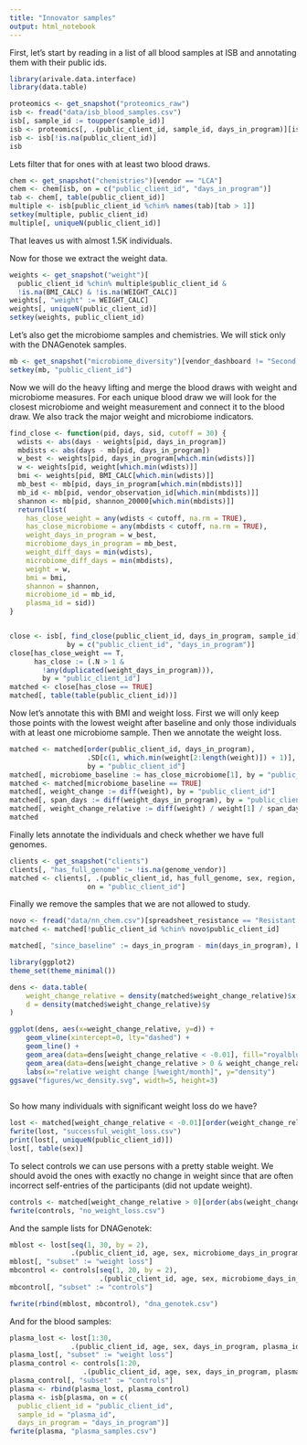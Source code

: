 ```yaml
---
title: "Innovator samples"
output: html_notebook
---
```


First, let's start by reading in a list of all blood samples at ISB and annotating them with their
public ids.

```r
library(arivale.data.interface)
library(data.table)

proteomics <- get_snapshot("proteomics_raw")
isb <- fread("data/isb_blood_samples.csv")
isb[, sample_id := toupper(sample_id)]
isb <- proteomics[, .(public_client_id, sample_id, days_in_program)][isb, on = "sample_id"]
isb <- isb[!is.na(public_client_id)]
isb
```

Lets filter that for ones with at least two blood draws.

```r
chem <- get_snapshot("chemistries")[vendor == "LCA"]
chem <- chem[isb, on = c("public_client_id", "days_in_program")]
tab <- chem[, table(public_client_id)]
multiple <- isb[public_client_id %chin% names(tab)[tab > 1]]
setkey(multiple, public_client_id)
multiple[, uniqueN(public_client_id)]
```

That leaves us with almost 1.5K individuals.

Now for those we extract the weight data.

```r
weights <- get_snapshot("weight")[
  public_client_id %chin% multiple$public_client_id &
  !is.na(BMI_CALC) & !is.na(WEIGHT_CALC)]
weights[, "weight" := WEIGHT_CALC]
weights[, uniqueN(public_client_id)]
setkey(weights, public_client_id)
```

Let's also get the microbiome samples and chemistries. We will stick only with the DNAGenotek samples.

```r
mb <- get_snapshot("microbiome_diversity")[vendor_dashboard != "Second Genome"]
setkey(mb, "public_client_id")
```

Now we will do the heavy lifting and merge the blood draws with weight and microbiome measures. For each unique
blood draw we will look for the closest microbiome and weight measurement and connect it to the blood draw.
We also track the major weight and microbiome indicators.

```r
find_close <- function(pid, days, sid, cutoff = 30) {
  wdists <- abs(days - weights[pid, days_in_program])
  mbdists <- abs(days - mb[pid, days_in_program])
  w_best <- weights[pid, days_in_program[which.min(wdists)]]
  w <- weights[pid, weight[which.min(wdists)]]
  bmi <- weights[pid, BMI_CALC[which.min(wdists)]]
  mb_best <- mb[pid, days_in_program[which.min(mbdists)]]
  mb_id <- mb[pid, vendor_observation_id[which.min(mbdists)]]
  shannon <- mb[pid, shannon_20000[which.min(mbdists)]]
  return(list(
    has_close_weight = any(wdists < cutoff, na.rm = TRUE),
    has_close_microbiome = any(mbdists < cutoff, na.rm = TRUE),
    weight_days_in_program = w_best,
    microbiome_days_in_program = mb_best,
    weight_diff_days = min(wdists),
    microbiome_diff_days = min(mbdists),
    weight = w,
    bmi = bmi,
    shannon = shannon,
    microbiome_id = mb_id,
    plasma_id = sid))
}


close <- isb[, find_close(public_client_id, days_in_program, sample_id), 
              by = c("public_client_id", "days_in_program")]
close[has_close_weight == T, 
      has_close := (.N > 1 &
        !any(duplicated(weight_days_in_program))), 
        by = "public_client_id"]
matched <- close[has_close == TRUE]
matched[, table(table(public_client_id))]
```



Now let's annotate this with BMI and weight loss. First we will only keep those points with the lowest weight after
baseline and only those individuals with at least one microbiome sample. Then we annotate the weight loss.

```r
matched <- matched[order(public_client_id, days_in_program), 
                   .SD[c(1, which.min(weight[2:length(weight)]) + 1)], 
                   by = "public_client_id"]
matched[, microbiome_baseline := has_close_microbiome[1], by = "public_client_id"]
matched <- matched[microbiome_baseline == TRUE]
matched[, weight_change := diff(weight), by = "public_client_id"]
matched[, span_days := diff(weight_days_in_program), by = "public_client_id"]
matched[, weight_change_relative := diff(weight) / weight[1] / span_days * 30.5, by = "public_client_id"]
matched
```

Finally lets annotate the individuals and check whether we have full genomes.

```r
clients <- get_snapshot("clients")
clients[, "has_full_genome" := !is.na(genome_vendor)]
matched <- clients[, .(public_client_id, has_full_genome, sex, region, age)][matched,
                   on = "public_client_id"]
```

Finally we remove the samples that we are not allowed to study.

```r
novo <- fread("data/nn_chem.csv")[spreadsheet_resistance == "Resistant Coach spreadsheet"]
matched <- matched[!public_client_id %chin% novo$public_client_id]

matched[, "since_baseline" := days_in_program - min(days_in_program), by="public_client_id"]
```


```r
library(ggplot2)
theme_set(theme_minimal())

dens <- data.table(
    weight_change_relative = density(matched$weight_change_relative)$x, 
    d = density(matched$weight_change_relative)$y
)

ggplot(dens, aes(x=weight_change_relative, y=d)) + 
    geom_vline(xintercept=0, lty="dashed") +
    geom_line() +
    geom_area(data=dens[weight_change_relative < -0.01], fill="royalblue", alpha=0.5) +
    geom_area(data=dens[weight_change_relative > 0 & weight_change_relative < 0.001], fill="salmon", alpha=0.5) +
    labs(x="relative weight change [%weight/month]", y="density")
ggsave("figures/wc_density.svg", width=5, height=3)
    
```

So how many individuals with significant weight loss do we have?

```r
lost <- matched[weight_change_relative < -0.01][order(weight_change_relative)]
fwrite(lost, "successful_weight_loss.csv")
print(lost[, uniqueN(public_client_id)])
lost[, table(sex)]
```


To select controls we can use persons with a pretty stable weight. We should avoid the ones with exactly no
change in weight since that are often incorrect self-entries of the participants (did not update weight).

```r
controls <- matched[weight_change_relative > 0][order(abs(weight_change_relative))]
fwrite(controls, "no_weight_loss.csv")
```

And the sample lists for DNAGenotek:

```r
mblost <- lost[seq(1, 30, by = 2), 
               .(public_client_id, age, sex, microbiome_days_in_program, microbiome_id)]
mblost[, "subset" := "weight loss"]
mbcontrol <- controls[seq(1, 20, by = 2),
                      .(public_client_id, age, sex, microbiome_days_in_program, microbiome_id)]
mbcontrol[, "subset" := "controls"]

fwrite(rbind(mblost, mbcontrol), "dna_genotek.csv")
```


And for the blood samples:

```r
plasma_lost <- lost[1:30, 
               .(public_client_id, age, sex, days_in_program, plasma_id)]
plasma_lost[, "subset" := "weight loss"]
plasma_control <- controls[1:20,
                  .(public_client_id, age, sex, days_in_program, plasma_id)]
plasma_control[, "subset" := "controls"]
plasma <- rbind(plasma_lost, plasma_control)
plasma <- isb[plasma, on = c(
  public_client_id = "public_client_id", 
  sample_id = "plasma_id", 
  days_in_program = "days_in_program")]
fwrite(plasma, "plasma_samples.csv")
```